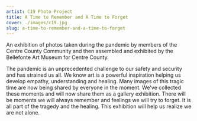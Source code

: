 ```yaml
---
artist: C19 Photo Project
title: A Time to Remember and A Time to Forget
cover: ./images/c19.jpg
slug: a-time-to-remember-and-a-time-to-forget
---
```


An exhibition of photos taken during the pandemic by members of the Centre County Community and then assembled and exhibited by the Bellefonte Art Museum for Centre County.

The pandemic is an unprecedented challenge to our safety and security and has strained us all. We know art is a powerful inspiration helping us develop empathy, understanding and healing. Many images of this tragic time are now being shared by everyone in the moment. We've collected these moments and will now share them as a gallery exhibition. There will be moments we will always remember and feelings we will try to forget. It is all part of the tragedy and the healing. This exhibition will help us realize we are not alone.

